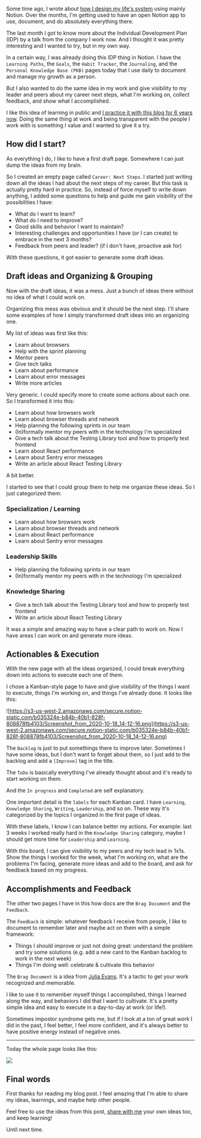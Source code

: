 <SmoothRender>

Some time ago, I wrote about [how I design my life's system](/designing-my-lifes-system) using mainly Notion. Over the months, I'm getting used to have an open Notion app to use, document, and do absolutely everything there.

The last month I got to know more about the Individual Development Plan (IDP) by a talk from the company I work now. And I thought it was pretty interesting and I wanted to try, but in my own way.

In a certain way, I was already doing this IDP thing in Notion. I have the `Learning Paths`, the `Goals`, the `Habit Tracker`, the `Journaling`, and the `Personal Knowledge Base (PKB)` pages today that I use daily to document and manage my growth as a person.

But I also wanted to do the same idea in my work and give visibility to my leader and peers about my career next steps, what I'm working on, collect feedback, and show what I accomplished.

I like this idea of learning in public and [I practice it with this blog for 6 years now](). Doing the same thing at work and being transparent with the people I work with is something I value and I wanted to give it a try.

## How did I start?

As everything I do, I like to have a first draft page. Somewhere I can just dump the ideas from my brain.

So I created an empty page called `Career: Next Steps`. I started just writing down all the ideas I had about the next steps of my career. But this task is actually pretty hard in practice. So, instead of force myself to write down anything, I added some questions to help and guide me gain visibility of the possibilities I have:

- What do I want to learn?
- What do I need to improve?
- Good skills and behavior I want to maintain?
- Interesting challenges and opportunities I have (or I can create) to embrace in the next 3 months?
- Feedback from peers and leader? (if I don't have, proactive ask for)

With these questions, it got easier to generate some draft ideas.

## Draft ideas and Organizing & Grouping

Now with the draft ideas, it was a mess. Just a bunch of ideas there without no idea of what I could work on.

Organizing this mess was obvious and it should be the next step. I'll share some examples of how I simply transformed draft ideas into an organizing one.

My list of ideas was first like this:

- Learn about browsers
- Help with the sprint planning
- Mentor peers
- Give tech talks
- Learn about performance
- Learn about error messages
- Write more articles

Very generic. I could specify more to create some actions about each one. So I transformed it into this:

- Learn about how browsers work
- Learn about browser threads and network
- Help planning the following sprints in our team
- (In)formally mentor my peers with in the technology I'm specialized
- Give a tech talk about the Testing Library tool and how to properly test frontend
- Learn about React performance
- Learn about Sentry error messages
- Write an article about React Testing Library

A bit better.

I started to see that I could group them to help me organize these ideas. So I just categorized them:

### Specialization / Learning

- Learn about how browsers work
- Learn about browser threads and network
- Learn about React performance
- Learn about Sentry error messages

### Leadership Skills

- Help planning the following sprints in our team
- (In)formally mentor my peers with in the technology I'm specialized

### Knowledge Sharing

- Give a tech talk about the Testing Library tool and how to properly test frontend
- Write an article about React Testing Library

It was a simple and amazing way to have a clear path to work on. Now I have areas I can work on and generate more ideas.

## Actionables & Execution

With the new page with all the ideas organized, I could break everything down into actions to execute each one of them.

I chose a Kanban-style page to have and give visibility of the things I want to execute, things I'm working on, and things I've already done. It looks like this:

![https://s3-us-west-2.amazonaws.com/secure.notion-static.com/b035324e-b84b-40b1-828f-808878fb4103/Screenshot_from_2020-10-18_14-12-16.png](https://s3-us-west-2.amazonaws.com/secure.notion-static.com/b035324e-b84b-40b1-828f-808878fb4103/Screenshot_from_2020-10-18_14-12-16.png)

The `Backlog` is just to put somethings there to improve later. Sometimes I have some ideas, but I don't want to forget about them, so I just add to the backlog and add a `[Improve]` tag in the title.

The `ToDo` is basically everything I've already thought about and it's ready to start working on them.

And the `In progress` and `Completed` are self explanatory.

One important detail is the `labels` for each Kanban card. I have `Learning`, `Knowledge Sharing`, `Writing`, `Leadership`, and so on. These way it's categorized by the topics I organized in the first page of ideas.

With these labels, I know I can balance better my actions. For example: last 3 weeks I worked really hard in the `Knowledge Sharing` category, maybe I should get more time for `Leadership` and `Learning`.

With this board, I can give visibility to my peers and my tech lead in 1x1s. Show the things I worked for the week, what I'm working on, what are the problems I'm facing, generate more ideas and add to the board, and ask for feedback based on my progress.

## Accomplishments and Feedback

The other two pages I have in this how docs are the `Brag Document` and the `Feedback`.

The `Feedback` is simple: whatever feedback I receive from people, I like to document to remember later and maybe act on them with a simple framework:

- Things I should improve or just not doing great: understand the problem and try some solutions (e.g. add a new card to the Kanban backlog to work in the next week)
- Things I'm doing well: celebrate & cultivate this behavior

The `Brag Document` is a idea from [Julia Evans](https://jvns.ca/blog/brag-documents?utm_source=iamtk.co&utm_medium=referral&utm_campaign=tk_newsletter). It's a tactic to get your work recognized and memorable.

I like to use it to remember myself things I accomplished, things I learned along the way, and behaviors I did that I want to cultivate. It's a pretty simple idea and easy to execute in a day-to-day at work (or life!).

Sometimes impostor syndrome gets me, but if I look at a ton of great work I did in the past, I feel better, I feel more confident, and it's always better to have positive energy instead of negative ones.

---

Today the whole page looks like this:

<img src="/building-an-individual-development-plan-with-notion/example.png" />

## Final words

First thanks for reading my blog post. I feel amazing that I'm able to share my ideas, learnings, and maybe help other people.

Feel free to use the ideas from this post, [share with me](https://twitter.com/wordsofteekay) your own ideas too, and keep learning!

Until next time.

</SmoothRender>
